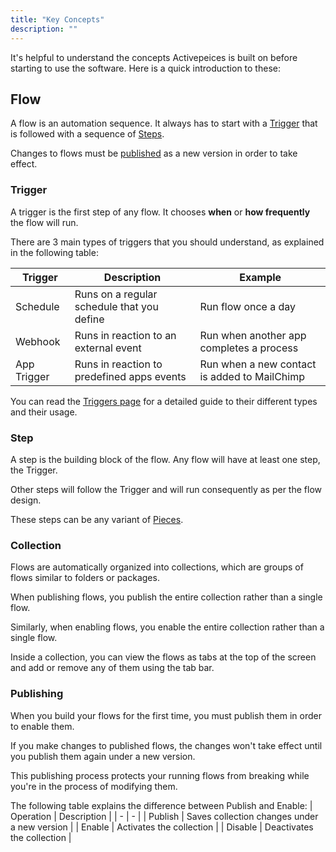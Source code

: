 ```yaml
---
title: "Key Concepts"
description: ""
---
```


It's helpful to understand the concepts Activepeices is built on before starting to use the software. Here is a quick introduction to these:

## Flow

A flow is an automation sequence. It always has to start with a [Trigger](#trigger) that is followed with a sequence of [Steps](#step).

Changes to flows must be [published](#publishing) as a new version in order to take effect.

### Trigger

A trigger is the first step of any flow. It chooses **when** or **how frequently** the flow will run.

There are 3 main types of triggers that you should understand, as explained in the following table:

| Trigger | Description | Example |
| - | - | - |
| Schedule | Runs on a regular schedule that you define | Run flow once a day |
| Webhook | Runs in reaction to an external event | Run when another app completes a process |
| App Trigger | Runs in reaction to predefined apps events | Run when a new contact is added to MailChimp |

You can read the [Triggers page](./triggers) for a detailed guide to their different types and their usage.

### Step

A step is the building block of the flow. Any flow will have at least one step, the Trigger.

Other steps will follow the Trigger and will run consequently as per the flow design.

These steps can be any variant of [Pieces](../pieces/overview).

### Collection

Flows are automatically organized into collections, which are groups of flows similar to folders or packages.

When publishing flows, you publish the entire collection rather than a single flow.

Similarly, when enabling flows, you enable the entire collection rather than a single flow.

Inside a collection, you can view the flows as tabs at the top of the screen and add or remove any of them using the tab bar.

### Publishing

When you build your flows for the first time, you must publish them in order to enable them.

If you make changes to published flows, the changes won't take effect until you publish them again under a new version.

This publishing process protects your running flows from breaking while you're in the process of modifying them.

The following table explains the difference between Publish and Enable:
| Operation | Description |
| - | - |
| Publish | Saves collection changes under a new version |
| Enable | Activates the collection |
| Disable | Deactivates the collection |